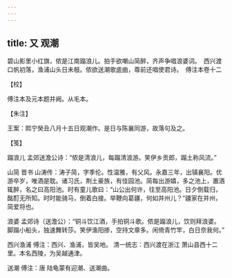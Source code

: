 ```yaml
---
---
---
```

title: 又 观潮
---







碧山影里小红旗，侬是江南蹋浪儿。拍手欲嘲山简醉，齐声争唱浪婆词。　西兴渡口帆初落，渔浦山头日未攲。侬欲送潮歌底曲，尊前还唱使君诗。　傅注本卷十二





【校】


傅注本及元本题并阙。从毛本。





【朱注】


王案：熙宁癸丑八月十五日观潮作。是日与陈襄同游，故落句及之。





【笺】


蹋浪儿 孟郊送澹公诗：“侬是清浪儿，每蹋清浪游。笑伊乡贡郎，蹋土称风流。”

山简 晋书 山涛传：涛子简，字季伦。性温雅，有父风。永嘉三年，出镇襄阳。优游卒岁，唯酒是耽。诸习氏，荆土豪族，有佳园池。简每出游嬉，多之池上，置酒辄醉，名之曰高阳池。时有童儿歌曰：“山公出何许，往至高阳池。日夕倒载归，酩酊无所知。时时能骑马，倒着白接。举鞭向葛疆，何如并州儿？”疆家在并州，简爱将也。

浪婆 孟郊诗（送澹公）：“铜斗饮江酒，手拍铜斗歌。侬是蹋浪儿，饮则拜浪婆。脚蹋小船头，独速舞转莎。笑伊渔阳掺，空持文章多。闲倚青竹竿，白日奈我何。”

西兴渔浦 傅注：西兴、渔浦，皆吴地。 清一统志：西兴渡在浙江 萧山县西十二里。本名西陵，为吴越通津。

送潮 傅注：唐 陆龟蒙有迎潮、送潮曲。